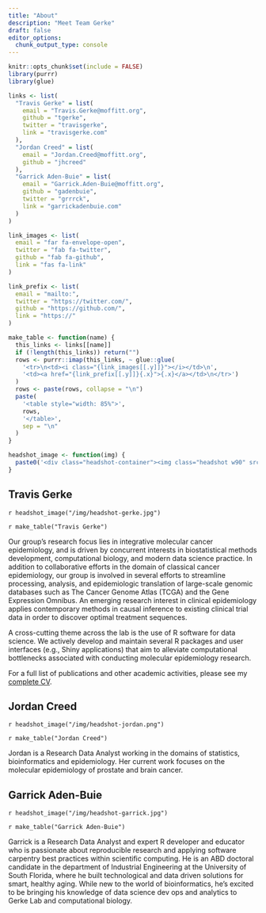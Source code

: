 ```yaml
---
title: "About"
description: "Meet Team Gerke"
draft: false
editor_options: 
  chunk_output_type: console
---
```


```r
knitr::opts_chunk$set(include = FALSE)
library(purrr)
library(glue)
```

```r
links <- list(
  "Travis Gerke" = list(
    email = "Travis.Gerke@moffitt.org",
    github = "tgerke",
    twitter = "travisgerke",
    link = "travisgerke.com"
  ),
  "Jordan Creed" = list(
    email = "Jordan.Creed@moffitt.org",
    github = "jhcreed"
  ),
  "Garrick Aden-Buie" = list(
    email = "Garrick.Aden-Buie@moffitt.org",
    github = "gadenbuie",
    twitter = "grrrck",
    link = "garrickadenbuie.com"
  )
)

link_images <- list(
  email = "far fa-envelope-open",
  twitter = "fab fa-twitter",
  github = "fab fa-github",
  link = "fas fa-link"
)

link_prefix <- list(
  email = "mailto:",
  twitter = "https://twitter.com/",
  github = "https://github.com/",
  link = "https://"
)

make_table <- function(name) {
  this_links <- links[[name]]
  if (!length(this_links)) return("")
  rows <- purrr::imap(this_links, ~ glue::glue(
    '<tr>\n<td><i class="{link_images[[.y]]}"></i></td>\n',
    '<td><a href="{link_prefix[[.y]]}{.x}">{.x}</a></td>\n</tr>')
  )
  rows <- paste(rows, collapse = "\n")
  paste(
    '<table style="width: 85%">',
    rows,
    '</table>',
    sep = "\n"
  )
}

headshot_image <- function(img) {
  paste0('<div class="headshot-container"><img class="headshot w90" src="', img, '"></div>')
}
```

:::::: {.row .gutters .about-card}
:::: {.col .col-6}
## Travis Gerke

`r headshot_image("/img/headshot-gerke.jpg")`

`r make_table("Travis Gerke")`

::::
:::: {.col .col-6}

Our group's research focus lies in integrative molecular cancer epidemiology, and is driven by concurrent interests in biostatistical methods development, computational biology, and modern data science practice.
In addition to collaborative efforts in the domain of classical cancer epidemiology, our group is involved in several efforts to streamline processing, analysis, and epidemiologic translation of large-scale genomic databases such as The Cancer Genome Atlas (TCGA) and the Gene Expression Omnibus.
An emerging research interest in clinical epidemiology applies contemporary methods in causal inference to existing clinical trial data in order to discover optimal treatment sequences.

A cross-cutting theme across the lab is the use of R software for data science.
We actively develop and maintain several R packages and user interfaces (e.g., Shiny applications) that aim to alleviate computational bottlenecks associated with conducting molecular epidemiology research.

For a full list of publications and other academic activities, please see my [complete CV](http://travisgerke.com/cv/).

::::
::::::


:::::: {.row .gutters}
:::: {.col .col-6 .about-card}
## Jordan Creed

`r headshot_image("/img/headshot-jordan.png")`

`r make_table("Jordan Creed")`

Jordan is a Research Data Analyst working in the domains of statistics, bioinformatics and epidemiology. 
Her current work focuses on the molecular epidemiology of prostate and brain cancer.

::::

:::: {.col .col-6 .about-card}
## Garrick <span style="white-space: nowrap">Aden-Buie</span>

`r headshot_image("/img/headshot-garrick.jpg")`

`r make_table("Garrick Aden-Buie")`

Garrick is a Research Data Analyst and expert R developer and educator who is passionate about reproducible research and applying software carpentry best practices within scientific computing.
He is an ABD doctoral candidate in the department of Industrial Engineering at the University of South Florida, where he built technological and data driven solutions for smart, healthy aging.
While new to the world of bioinformatics, he's excited to be bringing his knowledge of data science dev ops and analytics to Gerke Lab and computational biology.
::::
::::::